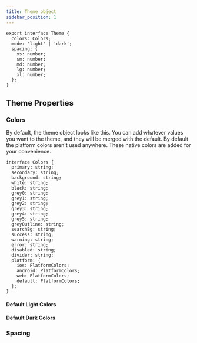 ```yaml
---
title: Theme object
sidebar_position: 1
---
```



```tsx
export interface Theme {
  colors: Colors;
  mode: 'light' | 'dark';
  spacing: {
    xs: number;
    sm: number;
    md: number;
    lg: number;
    xl: number;
  };
}
```

## Theme Properties

### Colors

By default, the theme object looks like this. You can add whatever values you
want to the theme, and they will be merged with the default. By default the
platform colors aren't used anywhere. These native colors are added for
your convenience.

```tsx
interface Colors {
  primary: string;
  secondary: string;
  background: string;
  white: string;
  black: string;
  grey0: string;
  grey1: string;
  grey2: string;
  grey3: string;
  grey4: string;
  grey5: string;
  greyOutline: string;
  searchBg: string;
  success: string;
  warning: string;
  error: string;
  disabled: string;
  divider: string;
  platform: {
    ios: PlatformColors;
    android: PlatformColors;
    web: PlatformColors;
    default: PlatformColors;
  };
}
```

#### Default Light Colors

<Palette />

#### Default Dark Colors

<Palette dark />

### Spacing
